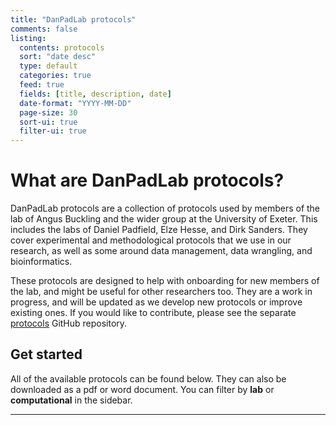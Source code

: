 ```yaml
---
title: "DanPadLab protocols"
comments: false
listing:
  contents: protocols
  sort: "date desc"
  type: default
  categories: true
  feed: true
  fields: [title, description, date]
  date-format: "YYYY-MM-DD"
  page-size: 30
  sort-ui: true
  filter-ui: true
---
```


# What are DanPadLab protocols?

DanPadLab protocols are a collection of protocols used by members of the lab of Angus Buckling and the wider group at the University of Exeter. This includes the labs of Daniel Padfield, Elze Hesse, and Dirk Sanders. They cover experimental
and methodological protocols that we use in our research, as well as some around data management, data wrangling, and bioinformatics.

These protocols are designed to help with onboarding for new members of the lab, and might be useful for other researchers too. They are a work in progress, and will be updated as we develop new protocols or improve existing ones. If you would like to contribute, please see the separate [protocols](https://github.com/padpadpadpad/protocols) GitHub repository. 

## Get started

All of the available protocols can be found below. They can also be downloaded as a pdf or word document. You can filter by **lab** or **computational** in the sidebar.

------------------------------------------------------------------------
